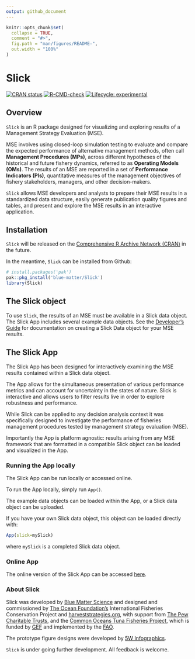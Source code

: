 ```yaml
---
output: github_document
---
```


<!-- README.md is generated from README.Rmd. Please edit that file -->

```r
knitr::opts_chunk$set(
  collapse = TRUE,
  comment = "#>",
  fig.path = "man/figures/README-",
  out.width = "100%"
)
```

# Slick

<!-- badges: start -->

[![CRAN status](https://www.r-pkg.org/badges/version/Slick)](https://CRAN.R-project.org/package=Slick)
[![R-CMD-check](https://github.com/Blue-Matter/Slick/actions/workflows/R-CMD-check.yaml/badge.svg)](https://github.com/Blue-Matter/Slick/actions/workflows/R-CMD-check.yaml)
[![Lifecycle: experimental](https://img.shields.io/badge/lifecycle-experimental-orange.svg)](https://lifecycle.r-lib.org/articles/stages.html#experimental) 

<!-- badges: end -->

## Overview

`Slick` is an R package designed for visualizing and exploring results of a Management Strategy Evaluation (MSE).

MSE involves using closed-loop simulation testing to evaluate and compare the expected performance of alternative management methods, often call **Management Procedures (MPs)**, across different hypotheses of the historical and future fishery dynamics, referred to as **Operating Models (OMs)**. The results of an MSE are reported in a set of **Performance Indicators (PIs)**, quantitative measures of the management objectives of fishery stakeholders, managers, and other decision-makers.

`Slick` allows MSE developers and analysts to prepare their MSE results in a standardized data structure, easily generate publication quality figures and tables, and present and explore the MSE results in an interactive application. 

## Installation

`Slick` will be released on the [Comprehensive R Archive Network (CRAN)](https://cran.r-project.org/) in the future.

In the meantime, `Slick` can be installed from Github:

```r
# install.packages('pak')
pak::pkg_install('blue-matter/Slick')
library(Slick)
```

## The Slick object

To use `Slick`, the results of an MSE must be available in a Slick data object. The Slick App includes several example data objects. See the [Developer's Guide](articles/DevelopersGuide.html) for documentation on creating a Slick Data object for your MSE results.


## The Slick App

The Slick App has been designed for interactively examining the MSE results contained within a Slick data object. 

The App allows for the simultaneous presentation of various performance metrics and can account for uncertainty in the states of nature. Slick is interactive and allows users to filter results live in order to explore robustness and performance.

While Slick can be applied to any decision analysis context it was specifically designed to investigate the performance of fisheries management procedures tested by management strategy evaluation (MSE).

Importantly the App is platform agnostic: results arising from any MSE framework that are formatted in a compatible Slick object can be loaded and visualized in the App.

### Running the App locally
The Slick App can be run locally or accessed online.

To run the App locally, simply run `App()`.

The example data objects can be loaded within the App, or a Slick data object can be uploaded.

If you have your own Slick data object, this object can be loaded directly with:

```r
App(slick=mySlick)
```
where `mySlick` is a completed Slick data object.

### Online App
The online version of the Slick App can be accessed [here](https://shiny.bluematterscience.com/app/slick).


### About Slick
Slick was developed by [Blue Matter Science](bluematterscience.com) and designed and commissioned by [The Ocean Foundation's](https://oceanfdn.org/) International Fisheries Conservation Project and [harveststrategies.org](www.harveststrategies.org), with support from [The Pew Charitable Trusts](https://www.pewtrusts.org/en/), and the [Common Oceans Tuna Fisheries Project](https://www.fao.org/in-action/commonoceans/what-we-do/tuna/en/), which is funded by [GEF](https://www.thegef.org/what-we-do/topics/areas-beyond-national-jurisdiction) and implemented by the [FAO](https://www.fao.org/in-action/commonoceans/en/).

The prototype figure designs were developed by [5W Infographics](https://www.5wgraphics.com/).

`Slick` is under going further development. All feedback is welcome. 



